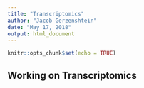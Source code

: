 ```yaml
---
title: "Transcriptomics"
author: "Jacob Gerzenshtein"
date: "May 17, 2018"
output: html_document
---
```


```r
knitr::opts_chunk$set(echo = TRUE)
```

## Working on Transcriptomics 

